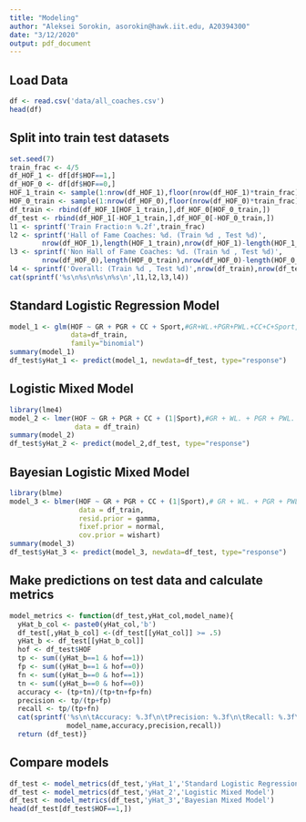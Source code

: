 ```yaml
---
title: "Modeling"
author: "Aleksei Sorokin, asorokin@hawk.iit.edu, A20394300"
date: "3/12/2020"
output: pdf_document
---
```


## Load Data
```r
df <- read.csv('data/all_coaches.csv')
head(df)
```

## Split into train test datasets
```r
set.seed(7)
train_frac <- 4/5
df_HOF_1 <- df[df$HOF==1,]
df_HOF_0 <- df[df$HOF==0,]
HOF_1_train <- sample(1:nrow(df_HOF_1),floor(nrow(df_HOF_1)*train_frac))
HOF_0_train <- sample(1:nrow(df_HOF_0),floor(nrow(df_HOF_0)*train_frac))
df_train <- rbind(df_HOF_1[HOF_1_train,],df_HOF_0[HOF_0_train,])
df_test <- rbind(df_HOF_1[-HOF_1_train,],df_HOF_0[-HOF_0_train,])
l1 <- sprintf('Train Fractio:n %.2f',train_frac)
l2 <- sprintf('Hall of Fame Coaches: %d. (Train %d , Test %d)',
        nrow(df_HOF_1),length(HOF_1_train),nrow(df_HOF_1)-length(HOF_1_train))
l3 <- sprintf('Non Hall of Fame Coaches: %d. (Train %d , Test %d)',
        nrow(df_HOF_0),length(HOF_0_train),nrow(df_HOF_0)-length(HOF_0_train))
l4 <- sprintf('Overall: (Train %d , Test %d)',nrow(df_train),nrow(df_test))
cat(sprintf('%s\n%s\n%s\n%s\n',l1,l2,l3,l4))
```

## Standard Logistic Regression Model
```r
model_1 <- glm(HOF ~ GR + PGR + CC + Sport,#GR+WL.+PGR+PWL.+CC+C+Sport,
               data=df_train,
               family="binomial")
summary(model_1)
df_test$yHat_1 <- predict(model_1, newdata=df_test, type="response")
```

## Logistic Mixed Model
```r
library(lme4)
model_2 <- lmer(HOF ~ GR + PGR + CC + (1|Sport),#GR + WL. + PGR + PWL. + CC + C + (1 | Sport),
                data = df_train)
summary(model_2)
df_test$yHat_2 <- predict(model_2,df_test, type="response")
```

## Bayesian Logistic Mixed Model
```r
library(blme)
model_3 <- blmer(HOF ~ GR + PGR + CC + (1|Sport),# GR + WL. + PGR + PWL. + CC + C + (1 | Sport),
                 data = df_train,
                 resid.prior = gamma,
                 fixef.prior = normal,
                 cov.prior = wishart)
summary(model_3)
df_test$yHat_3 <- predict(model_3, newdata=df_test, type="response")
```

## Make predictions on test data and calculate metrics
```r
model_metrics <- function(df_test,yHat_col,model_name){
  yHat_b_col <- paste0(yHat_col,'b')
  df_test[,yHat_b_col] <-(df_test[[yHat_col]] >= .5)
  yHat_b <- df_test[[yHat_b_col]]
  hof <- df_test$HOF
  tp <- sum((yHat_b==1 & hof==1))
  fp <- sum((yHat_b==1 & hof==0))
  fn <- sum((yHat_b==0 & hof==1))
  tn <- sum((yHat_b==0 & hof==0))
  accuracy <- (tp+tn)/(tp+tn+fp+fn)
  precision <- tp/(tp+fp)
  recall <- tp/(tp+fn)
  cat(sprintf('%s\n\tAccuracy: %.3f\n\tPrecision: %.3f\n\tRecall: %.3f\n',
              model_name,accuracy,precision,recall))
  return (df_test)}
```

## Compare models
```r
df_test <- model_metrics(df_test,'yHat_1','Standard Logistic Regression')
df_test <- model_metrics(df_test,'yHat_2','Logistic Mixed Model')
df_test <- model_metrics(df_test,'yHat_3','Bayesian Mixed Model')
head(df_test[df_test$HOF==1,])
```